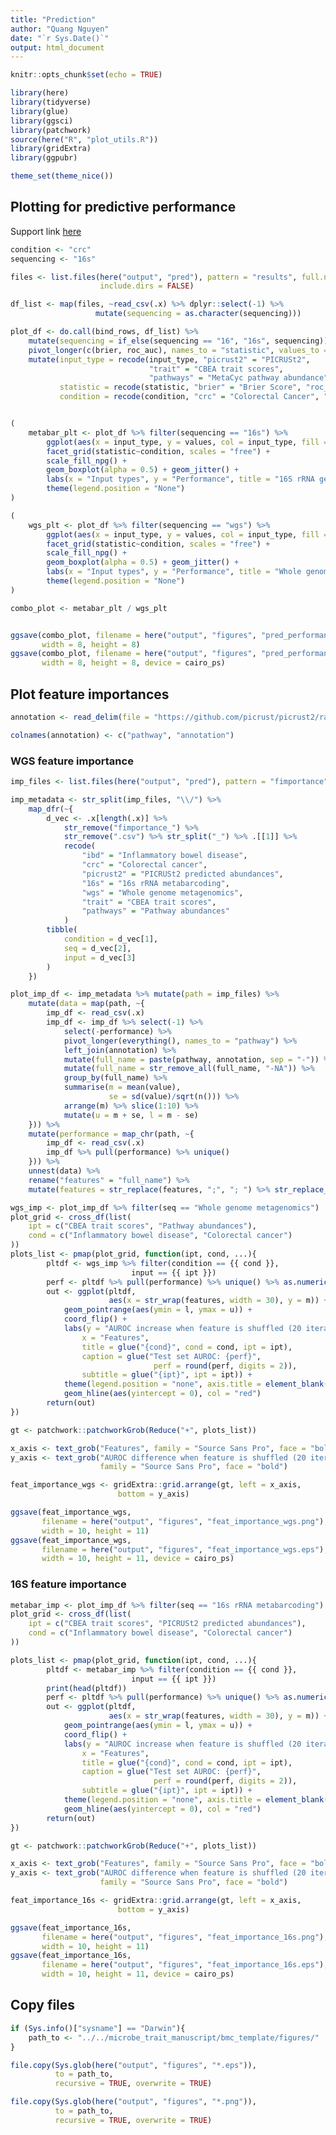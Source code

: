 ```yaml
---
title: "Prediction"
author: "Quang Nguyen"
date: "`r Sys.Date()`"
output: html_document
---
```


```r
knitr::opts_chunk$set(echo = TRUE)
```

```r
library(here)
library(tidyverse)
library(glue)
library(ggsci)
library(patchwork)
source(here("R", "plot_utils.R"))
library(gridExtra)
library(ggpubr)

theme_set(theme_nice())
```

## Plotting for predictive performance  

Support link [here](https://github.com/thomasp85/patchwork/issues/150)    

```r
condition <- "crc"
sequencing <- "16s"

files <- list.files(here("output", "pred"), pattern = "results", full.names = TRUE, 
                    include.dirs = FALSE)

df_list <- map(files, ~read_csv(.x) %>% dplyr::select(-1) %>% 
                   mutate(sequencing = as.character(sequencing)))

plot_df <- do.call(bind_rows, df_list) %>% 
    mutate(sequencing = if_else(sequencing == "16", "16s", sequencing)) %>% 
    pivot_longer(c(brier, roc_auc), names_to = "statistic", values_to = "values") %>% 
    mutate(input_type = recode(input_type, "picrust2" = "PICRUSt2", 
                               "trait" = "CBEA trait scores", 
                               "pathways" = "MetaCyc pathway abundance"),
           statistic = recode(statistic, "brier" = "Brier Score", "roc_auc" = "AUROC"), 
           condition = recode(condition, "crc" = "Colorectal Cancer", "ibd" = "Inflammatory Bowel Disease"))


(
    metabar_plt <- plot_df %>% filter(sequencing == "16s") %>% 
        ggplot(aes(x = input_type, y = values, col = input_type, fill = input_type)) + 
        facet_grid(statistic~condition, scales = "free") +
        scale_fill_npg() +
        geom_boxplot(alpha = 0.5) + geom_jitter() + 
        labs(x = "Input types", y = "Performance", title = "16S rRNA gene metabarcoding") + 
        theme(legend.position = "None")
)

(
    wgs_plt <- plot_df %>% filter(sequencing == "wgs") %>% 
        ggplot(aes(x = input_type, y = values, col = input_type, fill = input_type)) + 
        facet_grid(statistic~condition, scales = "free") +
        scale_fill_npg() +
        geom_boxplot(alpha = 0.5) + geom_jitter() + 
        labs(x = "Input types", y = "Performance", title = "Whole genome metagenomics") + 
        theme(legend.position = "None")
)

combo_plot <- metabar_plt / wgs_plt


ggsave(combo_plot, filename = here("output", "figures", "pred_performance.png"), dpi = 300, 
       width = 8, height = 8)
ggsave(combo_plot, filename = here("output", "figures", "pred_performance.eps"), dpi = 300, 
       width = 8, height = 8, device = cairo_ps)
```

## Plot feature importances  

```r
annotation <- read_delim(file = "https://github.com/picrust/picrust2/raw/master/picrust2/default_files/description_mapfiles/metacyc_pathways_info.txt.gz", delim = "\t", col_names = FALSE)

colnames(annotation) <- c("pathway", "annotation")
```
### WGS feature importance

```r
imp_files <- list.files(here("output", "pred"), pattern = "fimportance", full.names = TRUE)

imp_metadata <- str_split(imp_files, "\\/") %>% 
    map_dfr(~{
        d_vec <- .x[length(.x)] %>% 
            str_remove("fimportance_") %>% 
            str_remove(".csv") %>% str_split("_") %>% .[[1]] %>% 
            recode(
                "ibd" = "Inflammatory bowel disease", 
                "crc" = "Colorectal cancer", 
                "picrust2" = "PICRUSt2 predicted abundances",
                "16s" = "16s rRNA metabarcoding", 
                "wgs" = "Whole genome metagenomics", 
                "trait" = "CBEA trait scores", 
                "pathways" = "Pathway abundances"
            )
        tibble(
            condition = d_vec[1],
            seq = d_vec[2],
            input = d_vec[3]
        )
    })

plot_imp_df <- imp_metadata %>% mutate(path = imp_files) %>% 
    mutate(data = map(path, ~{
        imp_df <- read_csv(.x)
        imp_df <- imp_df %>% select(-1) %>% 
            select(-performance) %>% 
            pivot_longer(everything(), names_to = "pathway") %>%
            left_join(annotation) %>% 
            mutate(full_name = paste(pathway, annotation, sep = "-")) %>% 
            mutate(full_name = str_remove_all(full_name, "-NA")) %>%
            group_by(full_name) %>% 
            summarise(m = mean(value), 
                      se = sd(value)/sqrt(n())) %>% 
            arrange(m) %>% slice(1:10) %>% 
            mutate(u = m + se, l = m - se)
    })) %>%
    mutate(performance = map_chr(path, ~{
        imp_df <- read_csv(.x)
        imp_df %>% pull(performance) %>% unique()
    })) %>% 
    unnest(data) %>% 
    rename("features" = "full_name") %>% 
    mutate(features = str_replace(features, ";", "; ") %>% str_replace_all("_", " "))

wgs_imp <- plot_imp_df %>% filter(seq == "Whole genome metagenomics")
plot_grid <- cross_df(list(
    ipt = c("CBEA trait scores", "Pathway abundances"), 
    cond = c("Inflammatory bowel disease", "Colorectal cancer")
))
plots_list <- pmap(plot_grid, function(ipt, cond, ...){
        pltdf <- wgs_imp %>% filter(condition == {{ cond }}, 
                           input == {{ ipt }})
        perf <- pltdf %>% pull(performance) %>% unique() %>% as.numeric()
        out <- ggplot(pltdf, 
                      aes(x = str_wrap(features, width = 30), y = m)) + 
            geom_pointrange(aes(ymin = l, ymax = u)) +
            coord_flip() +
            labs(y = "AUROC increase when feature is shuffled (20 iterations)", 
                x = "Features", 
                title = glue("{cond}", cond = cond, ipt = ipt), 
                caption = glue("Test set AUROC: {perf}", 
                                perf = round(perf, digits = 2)), 
                subtitle = glue("{ipt}", ipt = ipt)) + 
            theme(legend.position = "none", axis.title = element_blank()) + 
            geom_hline(aes(yintercept = 0), col = "red")
        return(out)
})

gt <- patchwork::patchworkGrob(Reduce("+", plots_list))

x_axis <- text_grob("Features", family = "Source Sans Pro", face = "bold",rot = 90)
y_axis <- text_grob("AUROC difference when feature is shuffled (20 iterations)",
                    family = "Source Sans Pro", face = "bold") 

feat_importance_wgs <- gridExtra::grid.arrange(gt, left = x_axis, 
                        bottom = y_axis)

ggsave(feat_importance_wgs, 
       filename = here("output", "figures", "feat_importance_wgs.png"), 
       width = 10, height = 11)  
ggsave(feat_importance_wgs, 
       filename = here("output", "figures", "feat_importance_wgs.eps"), 
       width = 10, height = 11, device = cairo_ps)

```

### 16S feature importance   

```r
metabar_imp <- plot_imp_df %>% filter(seq == "16s rRNA metabarcoding")
plot_grid <- cross_df(list(
    ipt = c("CBEA trait scores", "PICRUSt2 predicted abundances"), 
    cond = c("Inflammatory bowel disease", "Colorectal cancer")
))

plots_list <- pmap(plot_grid, function(ipt, cond, ...){
        pltdf <- metabar_imp %>% filter(condition == {{ cond }}, 
                           input == {{ ipt }})
        print(head(pltdf))
        perf <- pltdf %>% pull(performance) %>% unique() %>% as.numeric()
        out <- ggplot(pltdf, 
                      aes(x = str_wrap(features, width = 30), y = m)) + 
            geom_pointrange(aes(ymin = l, ymax = u)) +
            coord_flip() +
            labs(y = "AUROC increase when feature is shuffled (20 iterations)", 
                x = "Features", 
                title = glue("{cond}", cond = cond, ipt = ipt), 
                caption = glue("Test set AUROC: {perf}", 
                                perf = round(perf, digits = 2)), 
                subtitle = glue("{ipt}", ipt = ipt)) + 
            theme(legend.position = "none", axis.title = element_blank()) + 
            geom_hline(aes(yintercept = 0), col = "red")
        return(out)
})

gt <- patchwork::patchworkGrob(Reduce("+", plots_list))

x_axis <- text_grob("Features", family = "Source Sans Pro", face = "bold",rot = 90)
y_axis <- text_grob("AUROC difference when feature is shuffled (20 iterations)",
                    family = "Source Sans Pro", face = "bold") 

feat_importance_16s <- gridExtra::grid.arrange(gt, left = x_axis, 
                        bottom = y_axis)

ggsave(feat_importance_16s, 
       filename = here("output", "figures", "feat_importance_16s.png"), 
       width = 10, height = 11)  
ggsave(feat_importance_16s, 
       filename = here("output", "figures", "feat_importance_16s.eps"), 
       width = 10, height = 11, device = cairo_ps)
```



## Copy files  

```r
if (Sys.info()["sysname"] == "Darwin"){
    path_to <- "../../microbe_trait_manuscript/bmc_template/figures/"
}

file.copy(Sys.glob(here("output", "figures", "*.eps")), 
          to = path_to,
          recursive = TRUE, overwrite = TRUE)

file.copy(Sys.glob(here("output", "figures", "*.png")), 
          to = path_to,
          recursive = TRUE, overwrite = TRUE)
```

